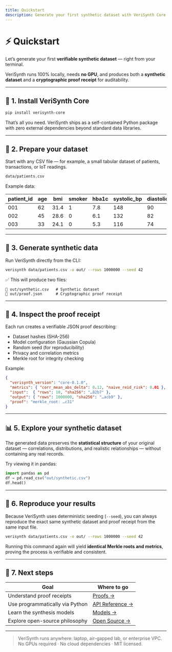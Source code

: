 ```yaml
---
title: Quickstart
description: Generate your first synthetic dataset with VeriSynth Core.
---
```


# ⚡️ Quickstart

Let’s generate your first **verifiable synthetic dataset** — right from your terminal.

VeriSynth runs 100% locally, needs **no GPU**, and produces both a **synthetic dataset** and a **cryptographic proof receipt** for auditability.

---

## 🧩 1. Install VeriSynth Core

```bash
pip install verisynth-core
````

That’s all you need.
VeriSynth ships as a self-contained Python package with zero external dependencies beyond standard data libraries.

---

## 📂 2. Prepare your dataset

Start with any CSV file — for example, a small tabular dataset of patients, transactions, or IoT readings.

```bash
data/patients.csv
```

Example data:

| patient_id | age | bmi  | smoker | hba1c | systolic_bp | diastolic_bp |
| ---------- | --- | ---- | ------ | ----- | ----------- | ------------ |
| 001        | 62  | 31.4 | 1      | 7.8   | 148         | 90           |
| 002        | 45  | 28.6 | 0      | 6.1   | 132         | 82           |
| 003        | 33  | 24.1 | 0      | 5.3   | 116         | 74           |

---

## 🧠 3. Generate synthetic data

Run VeriSynth directly from the CLI:

```bash
verisynth data/patients.csv -o out/ --rows 1000000 --seed 42
```

✅ This will produce two files:

```
📁 out/synthetic.csv   # Synthetic dataset
🧾 out/proof.json      # Cryptographic proof receipt
```

---

## 🧾 4. Inspect the proof receipt

Each run creates a verifiable JSON proof describing:

* Dataset hashes (SHA-256)
* Model configuration (Gaussian Copula)
* Random seed (for reproducibility)
* Privacy and correlation metrics
* Merkle root for integrity checking

Example:

```json
{
  "verisynth_version": "core-0.1.0",
  "metrics": { "corr_mean_abs_delta": 0.12, "naive_reid_risk": 0.01 },
  "input":  { "rows": 10, "sha256": "…82b7" },
  "output": { "rows": 1000000, "sha256": "…acb9" },
  "proof": "merkle_root: …c31"
}
```

---

## 📊 5. Explore your synthetic dataset

The generated data preserves the **statistical structure** of your original dataset — correlations, distributions, and realistic relationships — without containing any real records.

Try viewing it in pandas:

```python
import pandas as pd
df = pd.read_csv("out/synthetic.csv")
df.head()
```

---

## 🔁 6. Reproduce your results

Because VeriSynth uses deterministic seeding (`--seed`), you can always reproduce the exact same synthetic dataset and proof receipt from the same input file.

```bash
verisynth data/patients.csv -o out/ --rows 1000000 --seed 42
```

Running this command again will yield **identical Merkle roots and metrics**, proving the process is verifiable and consistent.

---

## 🧰 7. Next steps

| Goal                            | Where to go                    |
| ------------------------------- | ------------------------------ |
| Understand proof receipts       | [Proofs →](./proofs)           |
| Use programmatically via Python | [API Reference →](./api)       |
| Learn the synthesis models      | [Models →](./models)           |
| Explore open-source philosophy  | [Open Source →](./open-source) |

---

> VeriSynth runs anywhere: laptop, air-gapped lab, or enterprise VPC.
> No GPUs required · No cloud dependencies · MIT licensed.
